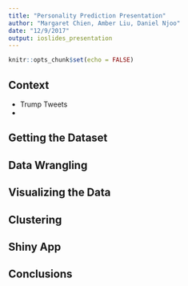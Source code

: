 ```yaml
---
title: "Personality Prediction Presentation"
author: "Margaret Chien, Amber Liu, Daniel Njoo"
date: "12/9/2017"
output: ioslides_presentation
---
```


```r
knitr::opts_chunk$set(echo = FALSE)
```

## Context
- Trump Tweets  
- 

## Getting the Dataset



## Data Wrangling



## Visualizing the Data



## Clustering



## Shiny App



## Conclusions
